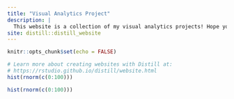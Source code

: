```yaml
---
title: "Visual Analytics Project"
description: |
  This website is a collection of my visual analytics projects! Hope you enjoy it !
site: distill::distill_website
---
```


```r
knitr::opts_chunk$set(echo = FALSE)

# Learn more about creating websites with Distill at:
# https://rstudio.github.io/distill/website.html
hist(rnorm(c(0:100)))
```

```r
hist(rnorm(c(0:100)))
```


